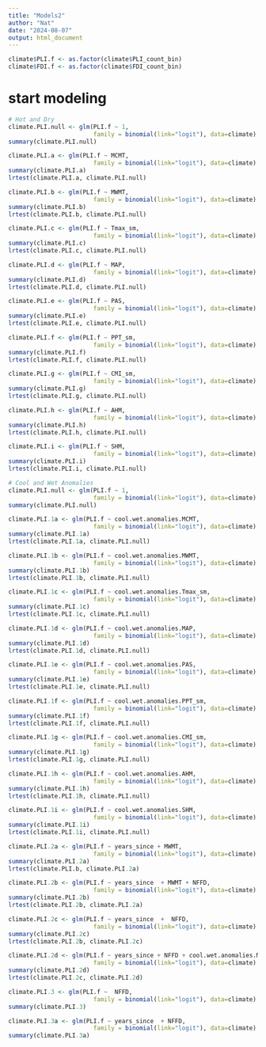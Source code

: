 ```yaml
---
title: "Models2"
author: "Nat"
date: "2024-08-07"
output: html_document
---
```


```r
climate$PLI.f <- as.factor(climate$PLI_count_bin)
climate$FDI.f <- as.factor(climate$FDI_count_bin)
```
# start modeling

```r
# Hot and Dry
climate.PLI.null <- glm(PLI.f ~ 1,
                        family = binomial(link="logit"), data=climate)
summary(climate.PLI.null)

climate.PLI.a <- glm(PLI.f ~ MCMT,
                        family = binomial(link="logit"), data=climate)
summary(climate.PLI.a)
lrtest(climate.PLI.a, climate.PLI.null)

climate.PLI.b <- glm(PLI.f ~ MWMT,
                        family = binomial(link="logit"), data=climate)
summary(climate.PLI.b)
lrtest(climate.PLI.b, climate.PLI.null)

climate.PLI.c <- glm(PLI.f ~ Tmax_sm,
                        family = binomial(link="logit"), data=climate)
summary(climate.PLI.c)
lrtest(climate.PLI.c, climate.PLI.null)

climate.PLI.d <- glm(PLI.f ~ MAP,
                        family = binomial(link="logit"), data=climate)
summary(climate.PLI.d)
lrtest(climate.PLI.d, climate.PLI.null)

climate.PLI.e <- glm(PLI.f ~ PAS,
                        family = binomial(link="logit"), data=climate)
summary(climate.PLI.e)
lrtest(climate.PLI.e, climate.PLI.null)

climate.PLI.f <- glm(PLI.f ~ PPT_sm,
                        family = binomial(link="logit"), data=climate)
summary(climate.PLI.f)
lrtest(climate.PLI.f, climate.PLI.null)

climate.PLI.g <- glm(PLI.f ~ CMI_sm,
                        family = binomial(link="logit"), data=climate)
summary(climate.PLI.g)
lrtest(climate.PLI.g, climate.PLI.null)

climate.PLI.h <- glm(PLI.f ~ AHM,
                        family = binomial(link="logit"), data=climate)
summary(climate.PLI.h)
lrtest(climate.PLI.h, climate.PLI.null)

climate.PLI.i <- glm(PLI.f ~ SHM,
                        family = binomial(link="logit"), data=climate)
summary(climate.PLI.i)
lrtest(climate.PLI.i, climate.PLI.null)

```

```r
# Cool and Wet Anomalies
climate.PLI.null <- glm(PLI.f ~ 1,
                        family = binomial(link="logit"), data=climate)
summary(climate.PLI.null)

climate.PLI.1a <- glm(PLI.f ~ cool.wet.anomalies.MCMT,
                        family = binomial(link="logit"), data=climate)
summary(climate.PLI.1a)
lrtest(climate.PLI.1a, climate.PLI.null)

climate.PLI.1b <- glm(PLI.f ~ cool.wet.anomalies.MWMT,
                        family = binomial(link="logit"), data=climate)
summary(climate.PLI.1b)
lrtest(climate.PLI.1b, climate.PLI.null)

climate.PLI.1c <- glm(PLI.f ~ cool.wet.anomalies.Tmax_sm,
                        family = binomial(link="logit"), data=climate)
summary(climate.PLI.1c)
lrtest(climate.PLI.1c, climate.PLI.null)

climate.PLI.1d <- glm(PLI.f ~ cool.wet.anomalies.MAP,
                        family = binomial(link="logit"), data=climate)
summary(climate.PLI.1d)
lrtest(climate.PLI.1d, climate.PLI.null)

climate.PLI.1e <- glm(PLI.f ~ cool.wet.anomalies.PAS,
                        family = binomial(link="logit"), data=climate)
summary(climate.PLI.1e)
lrtest(climate.PLI.1e, climate.PLI.null)

climate.PLI.1f <- glm(PLI.f ~ cool.wet.anomalies.PPT_sm,
                        family = binomial(link="logit"), data=climate)
summary(climate.PLI.1f)
lrtest(climate.PLI.1f, climate.PLI.null)

climate.PLI.1g <- glm(PLI.f ~ cool.wet.anomalies.CMI_sm,
                        family = binomial(link="logit"), data=climate)
summary(climate.PLI.1g)
lrtest(climate.PLI.1g, climate.PLI.null)

climate.PLI.1h <- glm(PLI.f ~ cool.wet.anomalies.AHM,
                        family = binomial(link="logit"), data=climate)
summary(climate.PLI.1h)
lrtest(climate.PLI.1h, climate.PLI.null)

climate.PLI.1i <- glm(PLI.f ~ cool.wet.anomalies.SHM,
                        family = binomial(link="logit"), data=climate)
summary(climate.PLI.1i)
lrtest(climate.PLI.1i, climate.PLI.null)


```
```r
climate.PLI.2a <- glm(PLI.f ~ years_since + MWMT,
                        family = binomial(link="logit"), data=climate)
summary(climate.PLI.2a)
lrtest(climate.PLI.b, climate.PLI.2a)

climate.PLI.2b <- glm(PLI.f ~ years_since  + MWMT + NFFD,
                        family = binomial(link="logit"), data=climate)
summary(climate.PLI.2b)
lrtest(climate.PLI.2b, climate.PLI.2a)

climate.PLI.2c <- glm(PLI.f ~ years_since  +  NFFD,
                        family = binomial(link="logit"), data=climate)
summary(climate.PLI.2c)
lrtest(climate.PLI.2b, climate.PLI.2c)

climate.PLI.2d <- glm(PLI.f ~ years_since + NFFD + cool.wet.anomalies.MCMT ,
                        family = binomial(link="logit"), data=climate)
summary(climate.PLI.2d)
lrtest(climate.PLI.2c, climate.PLI.2d)


```
```r
climate.PLI.3 <- glm(PLI.f ~  NFFD,
                        family = binomial(link="logit"), data=climate)
summary(climate.PLI.3)

climate.PLI.3a <- glm(PLI.f ~ years_since  + NFFD,
                        family = binomial(link="logit"), data=climate)
summary(climate.PLI.3a)
```


